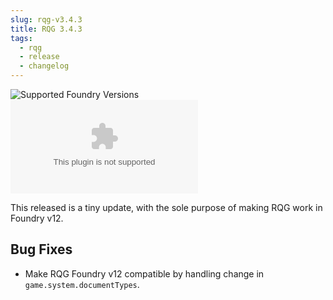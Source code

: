 ```yaml
---
slug: rqg-v3.4.3
title: RQG 3.4.3
tags:
  - rqg
  - release
  - changelog
---
```


![Supported Foundry Versions](https://img.shields.io/endpoint?url=https://foundryshields.com/version?url=https://github.com/sun-dragon-cult/fvtt-system-rqg/releases/download/v3.4.3/system.json)
![Download Count](https://img.shields.io/github/downloads/sun-dragon-cult/fvtt-system-rqg/v3.4.3/rqg.zip)

This released is a tiny update, with the sole purpose of making RQG work in Foundry v12.

## Bug Fixes

- Make RQG Foundry v12 compatible by handling change in `game.system.documentTypes`.
  <GithubIssue issue="706" repo="fvtt-system-rqg" />
